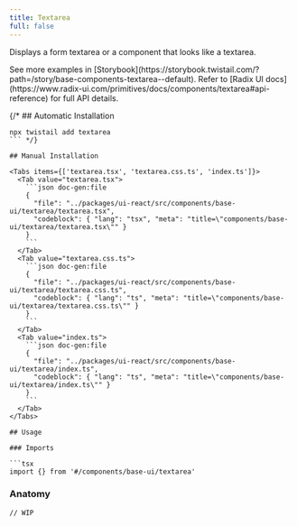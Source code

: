 ```yaml
---
title: Textarea
full: false
---
```


Displays a form textarea or a component that looks like a textarea.

<Callout type='info'>
  See more examples in [Storybook](https://storybook.twistail.com/?path=/story/base-components-textarea--default).
  Refer to [Radix UI docs](https://www.radix-ui.com/primitives/docs/components/textarea#api-reference) for full API details.
</Callout>

{/* ## Automatic Installation

```package-install
npx twistail add textarea
``` */}

## Manual Installation

<Tabs items={['textarea.tsx', 'textarea.css.ts', 'index.ts']}>
  <Tab value="textarea.tsx">
    ```json doc-gen:file
    {
      "file": "../packages/ui-react/src/components/base-ui/textarea/textarea.tsx",
      "codeblock": { "lang": "tsx", "meta": "title=\"components/base-ui/textarea/textarea.tsx\"" }
    }
    ```
  </Tab>
  <Tab value="textarea.css.ts">
    ```json doc-gen:file
    {
      "file": "../packages/ui-react/src/components/base-ui/textarea/textarea.css.ts",
      "codeblock": { "lang": "ts", "meta": "title=\"components/base-ui/textarea/textarea.css.ts\"" }
    }
    ```
  </Tab>
  <Tab value="index.ts">
    ```json doc-gen:file
    {
      "file": "../packages/ui-react/src/components/base-ui/textarea/index.ts",
      "codeblock": { "lang": "ts", "meta": "title=\"components/base-ui/textarea/index.ts\"" }
    }
    ```
  </Tab>
</Tabs>

## Usage

### Imports

```tsx
import {} from '#/components/base-ui/textarea'
```

### Anatomy

```tsx
// WIP
```
